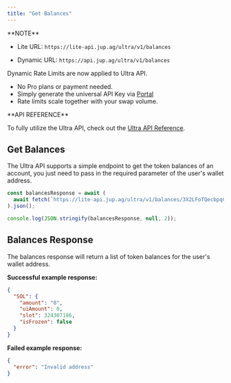 ```yaml
---
title: "Get Balances"
---
```


<Info>
  **NOTE**

  - Lite URL: `https://lite-api.jup.ag/ultra/v1/balances`

  - Dynamic URL: `https://api.jup.ag/ultra/v1/balances`

  Dynamic Rate Limits are now applied to Ultra API.

  * No Pro plans or payment needed.
  * Simply generate the universal API Key via [Portal](https://portal.jup.ag)
  * Rate limits scale together with your swap volume.

<CardGroup cols={1}>
  <Card title="Read more about Ultra API Dynamic Rate Limit" href="/docs/api-rate-limit" icon="book-open" horizontal/>
</CardGroup>
</Info>

<Tip>
  **API REFERENCE**

  To fully utilize the Ultra API, check out the [Ultra API Reference](/api/ultra-api/balances).
</Tip>

## Get Balances

The Ultra API supports a simple endpoint to get the token balances of an account, you just need to pass in the required parameter of the user's wallet address.

```js
const balancesResponse = await (
  await fetch(`https://lite-api.jup.ag/ultra/v1/balances/3X2LFoTQecbpqCR7G5tL1kczqBKurjKPHhKSZrJ4wgWc`)
).json();

console.log(JSON.stringify(balancesResponse, null, 2));
```

## Balances Response

The balances response will return a list of token balances for the user's wallet address.

**Successful example response:**

```json
{
  "SOL": {
    "amount": "0",
    "uiAmount": 0,
    "slot": 324307186,
    "isFrozen": false
  }
}
```

**Failed example response:**

```json
{
  "error": "Invalid address"
}
```
